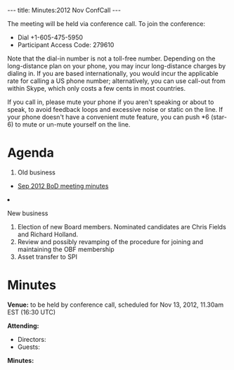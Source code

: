 ---
title: Minutes:2012 Nov ConfCall
---

The meeting will be held via conference call. To join the conference:
* Dial +1-605-475-5950
* Participant Access Code: 279610

Note that the dial-in number is not a toll-free number. Depending on the long-distance plan on your phone, you may incur long-distance charges by dialing in. If you are based internationally, you would incur the applicable rate for calling a US phone number; alternatively, you can use call-out from within Skype, which only costs a few cents in most countries.

If you call in, please mute your phone if you aren't speaking or about to speak, to avoid feedback loops and excessive noise or static on the line. If your phone doesn't have a convenient mute feature, you can push *6 (star-6) to mute or un-mute yourself on the line.

= Agenda =

<ol>
<li> Old business </li>
 <ul><li> [[Minutes:2012_Sep_ConfCall| Sep 2012 BoD meeting minutes]]</li> </ul>  
<li>New business</li>
<ol style="list-style-type:lower-roman">
 <li>Election of new Board members. Nominated candidates are Chris Fields and Richard Holland.</li>
 <li>Review and possibly revamping of the procedure for joining and maintaining the OBF membership</li>
 <li>Asset transfer to SPI</li>
</ol>
</ol>

= Minutes =

'''Venue:''' to be held by conference call, scheduled for Nov 13, 2012, 11.30am EST (16:30 UTC) 

'''Attending:'''
* Directors: 
* Guests: 

'''Minutes:'''